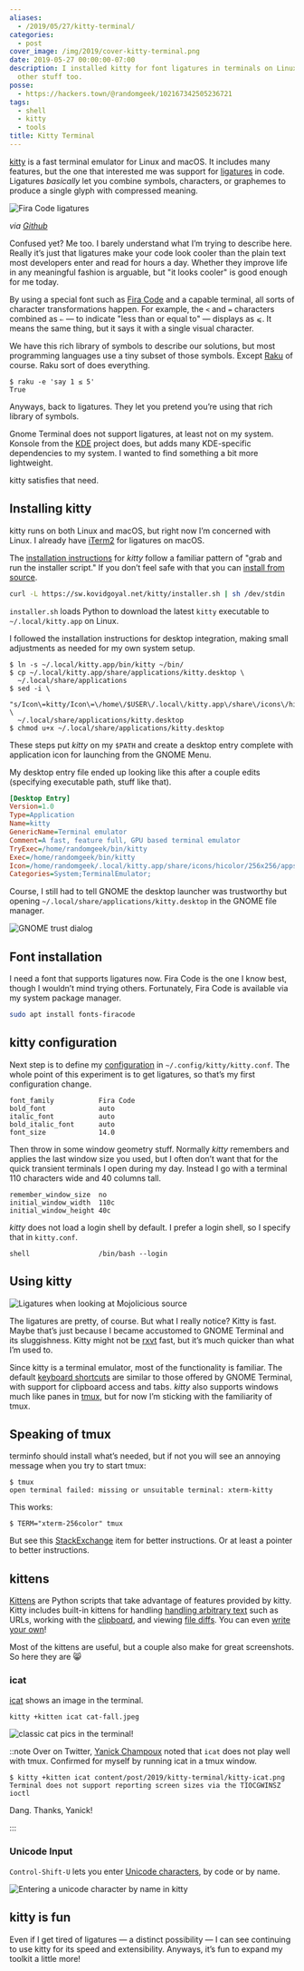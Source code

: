 ```yaml
---
aliases:
  - /2019/05/27/kitty-terminal/
categories:
  - post
cover_image: /img/2019/cover-kitty-terminal.png
date: 2019-05-27 00:00:00-07:00
description: I installed kitty for font ligatures in terminals on Linux, but it does
  other stuff too.
posse:
  - https://hackers.town/@randomgeek/102167342505236721
tags:
  - shell
  - kitty
  - tools
title: Kitty Terminal
---
```


[kitty](https://sw.kovidgoyal.net/kitty/index.html) is a fast terminal
emulator for Linux and macOS. It includes many features, but the one
that interested me was support for
[ligatures](https://en.wikipedia.org/wiki/Typographic_ligature) in code.
Ligatures *basically* let you combine symbols, characters, or graphemes
to produce a single glyph with compressed meaning.

![Fira Code ligatures](@img/2019/all_ligatures.png)

*via [Github](https://github.com/tonsky/FiraCode/blob/master/showcases/all_ligatures.png)*

Confused yet? Me too. I barely understand what I’m trying to describe
here. Really it’s just that ligatures make your code look cooler than
the plain text most developers enter and read for hours a day. Whether
they improve life in any meaningful fashion is arguable, but "it looks
cooler" is good enough for me today.

By using a special font such as [Fira
Code](https://github.com/tonsky/FiraCode) and a capable terminal, all
sorts of character transformations happen. For example, the `<` and `=`
characters combined as `⇐` — to indicate "less than or equal to" —
displays as `⩽`. It means the same thing, but it says it with a single
visual character.

[Raku]: https://raku.org

We have this rich library of symbols to describe our solutions, but most
programming languages use a tiny subset of those symbols. Except
[Raku][] of course. Raku sort of does everything.

```console
$ raku -e 'say 1 ≤ 5'
True
```

Anyways, back to ligatures. They let you pretend you’re using that rich
library of symbols.

Gnome Terminal does not support ligatures, at least not on my system.
Konsole from the [KDE](https://www.kde.org/) project does, but adds many
KDE-specific dependencies to my system. I wanted to find something a bit
more lightweight.

kitty satisfies that need.

## Installing kitty

kitty runs on both Linux and macOS, but right now I’m concerned with
Linux. I already have [iTerm2](https://iterm2.com/) for ligatures on
macOS.

The [installation
instructions](https://sw.kovidgoyal.net/kitty/binary.html) for *kitty*
follow a familiar pattern of "grab and run the installer script." If you
don’t feel safe with that you can [install from
source](https://sw.kovidgoyal.net/kitty/build.html).

```sh
curl -L https://sw.kovidgoyal.net/kitty/installer.sh | sh /dev/stdin
```

`installer.sh` loads Python to download the latest `kitty` executable to
`~/.local/kitty.app` on Linux.

I followed the installation instructions for desktop integration, making
small adjustments as needed for my own system setup.

```console
$ ln -s ~/.local/kitty.app/bin/kitty ~/bin/
$ cp ~/.local/kitty.app/share/applications/kitty.desktop \
  ~/.local/share/applications
$ sed -i \
  "s/Icon\=kitty/Icon\=\/home\/$USER\/.local\/kitty.app\/share\/icons\/hicolor\/256x256\/apps\/kitty.png/g" \
  ~/.local/share/applications/kitty.desktop
$ chmod u+x ~/.local/share/applications/kitty.desktop
```

These steps put *kitty* on my `$PATH` and create a desktop entry
complete with application icon for launching from the GNOME Menu.

My desktop entry file ended up looking like this after a couple edits
(specifying executable path, stuff like that).

```ini title="kitty.desktop"
[Desktop Entry]
Version=1.0
Type=Application
Name=kitty
GenericName=Terminal emulator
Comment=A fast, feature full, GPU based terminal emulator
TryExec=/home/randomgeek/bin/kitty
Exec=/home/randomgeek/bin/kitty
Icon=/home/randomgeek/.local/kitty.app/share/icons/hicolor/256x256/apps/kitty.png
Categories=System;TerminalEmulator;
```

Course, I still had to tell GNOME the desktop launcher was trustworthy
but opening `~/.local/share/applications/kitty.desktop` in the GNOME
file manager.

![GNOME trust dialog](@img/2019/gnome-trust.png)

## Font installation

I need a font that supports ligatures now. Fira Code is the one I know
best, though I wouldn’t mind trying others. Fortunately, Fira Code is
available via my system package manager.

```sh
sudo apt install fonts-firacode
```

## kitty configuration

Next step is to define my
[configuration](https://sw.kovidgoyal.net/kitty/conf.html) in
`~/.config/kitty/kitty.conf`. The whole point of this experiment is to
get ligatures, so that’s my first configuration change.

```text
font_family           Fira Code
bold_font             auto
italic_font           auto
bold_italic_font      auto
font_size             14.0
```

Then throw in some window geometry stuff. Normally *kitty* remembers and
applies the last window size you used, but I often don’t want that for
the quick transient terminals I open during my day. Instead I go with a
terminal 110 characters wide and 40 columns tall.

```text
remember_window_size  no
initial_window_width  110c
initial_window_height 40c
```

*kitty* does not load a login shell by default. I prefer a login shell,
so I specify that in `kitty.conf`.

```text
shell                 /bin/bash --login
```

## Using kitty

![Ligatures when looking at Mojolicious source](@img/2019/mojolicious.png)

The ligatures are pretty, of course. But what I really notice? Kitty is
fast. Maybe that’s just because I became accustomed to GNOME Terminal
and its sluggishness. Kitty might not be
[rxvt](https://rxvt.sourceforge.net/) fast, but it’s much quicker than
what I’m used to.

Since kitty is a terminal emulator, most of the functionality is
familiar. The default [keyboard
shortcuts](https://sw.kovidgoyal.net/kitty/index.html#tabs-and-windows)
are similar to those offered by GNOME Terminal, with support for
clipboard access and tabs. *kitty* also supports windows much like panes
in [tmux](https://github.com/tmux/tmux/wiki), but for now I’m sticking
with the familiarity of tmux.

## Speaking of tmux

terminfo should install what’s needed, but if not you will see an
annoying message when you try to start tmux:

```console
$ tmux
open terminal failed: missing or unsuitable terminal: xterm-kitty
```

This works:

```console
$ TERM="xterm-256color" tmux
```

But see this
[StackExchange](https://unix.stackexchange.com/questions/470676/tmux-under-kitty-terminal)
item for better instructions. Or at least a pointer to better
instructions.

## kittens

[Kittens](https://sw.kovidgoyal.net/kitty/index.html#kittens) are Python
scripts that take advantage of features provided by kitty. Kitty
includes built-in kittens for handling [handling arbitrary
text](https://sw.kovidgoyal.net/kitty/kittens/hints.html) such as URLs,
working with the
[clipboard](https://sw.kovidgoyal.net/kitty/kittens/clipboard.html), and
viewing [file diffs](https://sw.kovidgoyal.net/kitty/kittens/diff.html).
You can even [write your
own](https://sw.kovidgoyal.net/kitty/kittens/custom.html)\!

Most of the kittens are useful, but a couple also make for great
screenshots. So here they are 😸

### icat

[icat](https://sw.kovidgoyal.net/kitty/kittens/icat.html) shows an image
in the terminal.

```sh
kitty +kitten icat cat-fall.jpeg
```

![classic cat pics in the terminal!](@img/2019/kitty-icat.png)

::note
Over on Twitter, [Yanick Champoux](https://techblog.babyl.ca/) noted that
`icat` does not play well with tmux. Confirmed for myself by running icat in a tmux window.

```console
$ kitty +kitten icat content/post/2019/kitty-terminal/kitty-icat.png
Terminal does not support reporting screen sizes via the TIOCGWINSZ ioctl
```

Dang. Thanks, Yanick!

:::

### Unicode Input

`Control-Shift-U` lets you enter [Unicode
characters](https://sw.kovidgoyal.net/kitty/kittens/unicode-input.html),
by code or by name.

![Entering a unicode character by name in kitty](@img/2019/unicode-entry.png)

## kitty is fun

Even if I get tired of ligatures — a distinct possibility — I can see
continuing to use kitty for its speed and extensibility. Anyways, it’s
fun to expand my toolkit a little more\!
